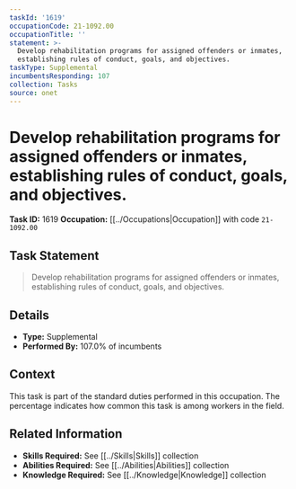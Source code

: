 ```yaml
---
taskId: '1619'
occupationCode: 21-1092.00
occupationTitle: ''
statement: >-
  Develop rehabilitation programs for assigned offenders or inmates,
  establishing rules of conduct, goals, and objectives.
taskType: Supplemental
incumbentsResponding: 107
collection: Tasks
source: onet
---
```

# Develop rehabilitation programs for assigned offenders or inmates, establishing rules of conduct, goals, and objectives.

**Task ID:** 1619
**Occupation:** [[../Occupations|Occupation]] with code `21-1092.00`

## Task Statement

> Develop rehabilitation programs for assigned offenders or inmates, establishing rules of conduct, goals, and objectives.

## Details

- **Type:** Supplemental
- **Performed By:** 107.0% of incumbents

## Context

This task is part of the standard duties performed in this occupation. The percentage indicates how common this task is among workers in the field.

## Related Information

- **Skills Required:** See [[../Skills|Skills]] collection
- **Abilities Required:** See [[../Abilities|Abilities]] collection
- **Knowledge Required:** See [[../Knowledge|Knowledge]] collection
